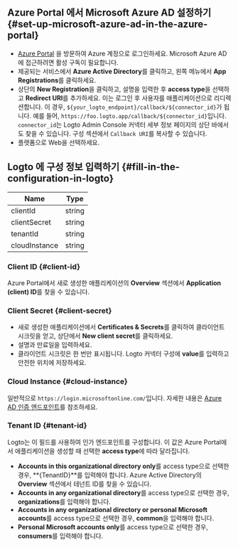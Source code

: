## Azure Portal 에서 Microsoft Azure AD 설정하기 \{#set-up-microsoft-azure-ad-in-the-azure-portal}

- [Azure Portal](https://portal.azure.com/#home) 을 방문하여 Azure 계정으로 로그인하세요. Microsoft Azure AD에 접근하려면 활성 구독이 필요합니다.
- 제공되는 서비스에서 **Azure Active Directory**를 클릭하고, 왼쪽 메뉴에서 **App Registrations**를 클릭하세요.
- 상단의 **New Registration**을 클릭하고, 설명을 입력한 후 **access type**을 선택하고 **Redirect URI**를 추가하세요. 이는 로그인 후 사용자를 애플리케이션으로 리디렉션합니다. 이 경우, `${your_logto_endpoint}/callback/${connector_id}`가 됩니다. 예를 들어, `https://foo.logto.app/callback/${connector_id}`입니다. `connector_id`는 Logto Admin Console 커넥터 세부 정보 페이지의 상단 바에서도 찾을 수 있습니다. 구성 섹션에서 `Callback URI`를 복사할 수 있습니다.
- 플랫폼으로 Web을 선택하세요.

## Logto 에 구성 정보 입력하기 \{#fill-in-the-configuration-in-logto}

| Name          | Type   |
| ------------- | ------ |
| clientId      | string |
| clientSecret  | string |
| tenantId      | string |
| cloudInstance | string |

### Client ID \{#client-id}

Azure Portal에서 새로 생성한 애플리케이션의 **Overview** 섹션에서 **Application (client) ID**를 찾을 수 있습니다.

### Client Secret \{#client-secret}

- 새로 생성한 애플리케이션에서 **Certificates & Secrets**를 클릭하여 클라이언트 시크릿을 얻고, 상단에서 **New client secret**를 클릭하세요.
- 설명과 만료일을 입력하세요.
- 클라이언트 시크릿은 한 번만 표시됩니다. Logto 커넥터 구성에 **value**를 입력하고 안전한 위치에 저장하세요.

### Cloud Instance \{#cloud-instance}

일반적으로 `https://login.microsoftonline.com/`입니다. 자세한 내용은 [Azure AD 인증 엔드포인트](https://learn.microsoft.com/en-us/azure/active-directory/develop/authentication-national-cloud#azure-ad-authentication-endpoints)를 참조하세요.

### Tenant ID \{#tenant-id}

Logto는 이 필드를 사용하여 인가 엔드포인트를 구성합니다. 이 값은 Azure Portal에서 애플리케이션을 생성할 때 선택한 **access type**에 따라 달라집니다.

- **Accounts in this organizational directory only**를 access type으로 선택한 경우, **\{TenantID}**를 입력해야 합니다. Azure Active Directory의 **Overview** 섹션에서 테넌트 ID를 찾을 수 있습니다.
- **Accounts in any organizational directory**를 access type으로 선택한 경우, **organizations**를 입력해야 합니다.
- **Accounts in any organizational directory or personal Microsoft accounts**를 access type으로 선택한 경우, **common**을 입력해야 합니다.
- **Personal Microsoft accounts only**를 access type으로 선택한 경우, **consumers**를 입력해야 합니다.
